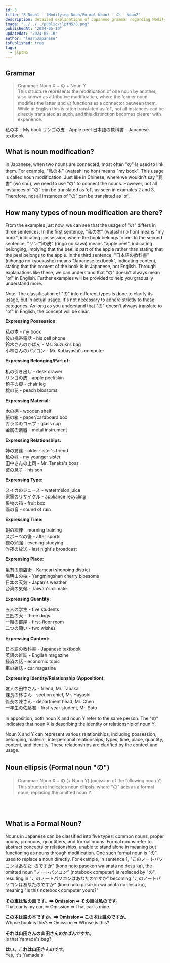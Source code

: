 ```yaml
---
id: 8
title: "8 Noun1 - (Modifying Noun/Formal Noun) - の - Noun2"
description: detailed explanations of Japanese grammar regarding Modifying Noun/Formal Noun -の-,learn how to use Modifying Noun/Formal Noun -の- in Japanese with example.JLPTN5 grammar.
image: "../../../public/jlptN5/8.png"
publishedAt: "2024-05-10"
updatedAt: "2024-05-10"
author: "learnJapanese"
isPublished: true
tags:
  - jlptN5
---
```


## Grammar

> Grammar: Noun X + の + Noun Y  
> This structure represents the modification of one noun by another, also known as attributive modification, where the former noun modifies the latter, and の functions as a connector between them. While in English this is often translated as 'of', not all instances can be directly translated as such, and this distinction becomes clearer with experience.

私の本 - My book
リンゴの皮 - Apple peel
日本語の教科書 - Japanese textbook

## What is noun modification?

In Japanese, when two nouns are connected, most often "の" is used to link them. For example, "私の本" (watashi no hon) means "my book". This usage is called noun modification. Just like in Chinese, where we wouldn't say "我書" (wǒ shū), we need to use "の" to connect the nouns. However, not all instances of "の" can be translated as 'of', as seen in examples 2 and 3. Therefore, not all instances of "の" can be translated as 'of'.

## How many types of noun modification are there?

From the examples just now, we can see that the usage of "の" differs in three sentences. In the first sentence, "私の本" (watashi no hon) means "my book", indicating possession, where the book belongs to me. In the second sentence, "リンゴの皮" (ringo no kawa) means "apple peel", indicating belonging, implying that the peel is part of the apple rather than stating that the peel belongs to the apple. In the third sentence, "日本語の教科書" (nihongo no kyoukasho) means "Japanese textbook", indicating content, stating that the content of the book is in Japanese, not English. Through explanations like these, we can understand that "の" doesn't always mean "of" in English. Further examples will be provided to help you gradually understand more.

Note: The classification of "の" into different types is done to clarify its usage, but in actual usage, it's not necessary to adhere strictly to these categories. As long as you understand that "の" doesn't always translate to "of" in English, the concept will be clear.

**Expressing Possession:**

私の本 - my book  
彼の携帯電話 - his cell phone  
鈴木さんのかばん - Ms. Suzuki's bag  
小林さんのパソコン - Mr. Kobayashi's computer

**Expressing Belonging/Part of:**

机の引き出し - desk drawer  
リンゴの皮 - apple peel/skin  
椅子の脚 - chair leg  
桃の花 - peach blossoms

**Expressing Material:**

木の棚 - wooden shelf  
紙の箱 - paper/cardboard box  
ガラスのコップ - glass cup  
金属の楽器 - metal instrument

**Expressing Relationships:**

姉の友達 - older sister's friend  
私の妹 - my younger sister  
田中さんの上司 - Mr. Tanaka's boss  
彼の息子 - his son

**Expressing Type:**

スイカのジュース - watermelon juice  
家電のリサイクル - appliance recycling  
果物の箱 - fruit box  
雨の音 - sound of rain

**Expressing Time:**

朝の訓練 - morning training  
スポーツの後 - after sports  
夜の勉強 - evening studying  
昨夜の放送 - last night's broadcast

<div className="col-span-7 col-start-4 h-auto w-full">
  <Myadtext />
</div>

**Expressing Place:**

亀有の商店街 - Kameari shopping district  
陽明山の桜 - Yangmingshan cherry blossoms  
日本の天気 - Japan's weather  
台湾の気候 - Taiwan's climate

**Expressing Quantity:**

五人の学生 - five students  
三匹の犬 - three dogs  
一階の部屋 - first-floor room  
二つの願い - two wishes

**Expressing Content:**

日本語の教科書 - Japanese textbook  
英語の雑誌 - English magazine  
経済の話 - economic topic  
車の雑誌 - car magazine

**Expressing Identity/Relationship (Apposition):**

友人の田中さん - friend, Mr. Tanaka  
課長の林さん - section chief, Mr. Hayashi  
係長の陳さん - department head, Mr. Chen  
一年生の佐藤君 - first-year student, Mr. Sato

In apposition, both noun X and noun Y refer to the same person. The "の" indicates that noun X is describing the identity or relationship of noun Y.

Noun X and Y can represent various relationships, including possession, belonging, material, interpersonal relationships, types, time, place, quantity, content, and identity. These relationships are clarified by the context and usage.

## Noun ellipsis (Formal noun "の")

> Grammar: Noun X + の (+ Noun Y) (omission of the following noun Y)  
> This structure indicates noun ellipsis, where "の" acts as a formal noun, replacing the omitted noun Y.

<Example
  ja="このノートパソコンはあなたのですか。"
  en="Is this laptop yours?"
  src="/jlptN5/8-1.mp3"
/>
<br />
<Example
  ja="そのバイクは私のです。"
  en="That bike is mine."
  src="/jlptN5/8-2.mp3"
/>
<br />
<Example
  ja="このペンは小沢君のです。"
  en="This pen is Ogawa's."
  src="/jlptN5/8-3.mp3"
/>

## What is a Formal Noun?

Nouns in Japanese can be classified into five types: common nouns, proper nouns, pronouns, quantifiers, and formal nouns. Formal nouns refer to abstract concepts or relationships, unable to stand alone in meaning but functioning as nouns through modification. One such formal noun is "の", used to replace a noun directly. For example, in sentence 1, "このノートパソコンはあなた ​ のですか" (kono noto pasokon wa anata no desu ka), the omitted noun "ノートパソコン" (notebook computer) is replaced by "の", resulting in "このノートパソコンはあなたのですか" becoming "このノートパソコンはあなたのですか" (kono noto pasokon wa anata no desu ka), meaning "Is this notebook computer yours?"

**その車は<Spanred>私の</Spanred>車です。➡ Omission ➡ その車は<Spanred>私の</Spanred>です。**  
That car is my car. ➡ Omission ➡ That car is mine.

**この本は<Spanred>誰の</Spanred>本ですか。➡ Omission➡ この本は<Spanred>誰の</Spanred>ですか。**  
Whose book is this? ➡ Omission ➡ Whose is this?

**それは<Spanred>山田さんの</Spanred>山田さんのかばんですか。**  
Is that Yamada's bag?

**はい、これは<Spanred>山田さんの</Spanred>です。**  
Yes, it's Yamada's

